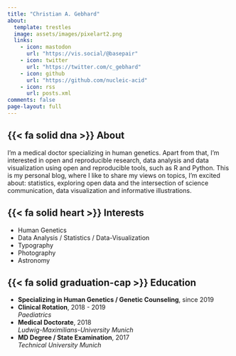 ```yaml
---
title: "Christian A. Gebhard"
about:
  template: trestles
  image: assets/images/pixelart2.png
  links:
    - icon: mastodon
      url: "https://vis.social/@basepair"
    - icon: twitter
      url: "https://twitter.com/c_gebhard"
    - icon: github
      url: "https://github.com/nucleic-acid"
    - icon: rss
      url: posts.xml
comments: false
page-layout: full
---
```


::: {.grid}

::: {.g-col-12 .g-col-md-12}
## {{< fa solid dna >}} About 
I’m a medical doctor specializing in human genetics. Apart from that, I’m interested in open and reproducible research, data analysis and data visualization using open and reproducible tools, such as R and Python. This is my personal blog, where I like to share my views on topics, I’m excited about: statistics, exploring open data and the intersection of science communication, data visualization and informative illustrations.
:::

::: {.g-col-12 .g-col-md-6}
## {{< fa solid heart >}} Interests 

- Human Genetics
- Data Analysis / Statistics / Data-Visualization
- Typography 
- Photography
- Astronomy
:::

::: {.g-col-12 .g-col-md-6}
## {{< fa solid graduation-cap >}}  Education

- **Specializing in Human Genetics / Genetic Counseling**, since 2019
- **Clinical Rotation**, 2018 - 2019  
  *Paediatrics*
- **Medical Doctorate**, 2018  
  *Ludwig-Maximilians-University Munich*
- **MD Degree / State Examination**, 2017  
  *Technical University Munich*
:::

:::